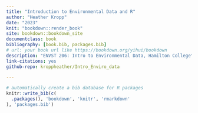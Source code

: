 ```yaml
--- 
title: "Introduction to Environmental Data and R"
author: "Heather Kropp"
date: "2023"
knit: "bookdown::render_book"
site: bookdown::bookdown_site
documentclass: book
bibliography: [book.bib, packages.bib]
# url: your book url like https://bookdown.org/yihui/bookdown
description: "ENVST 206: Intro to Environmental Data, Hamilton College"
link-citations: yes
github-repo: kroppheather/Intro_Enviro_data

---
```


```r
# automatically create a bib database for R packages
knitr::write_bib(c(
  .packages(), 'bookdown', 'knitr', 'rmarkdown'
), 'packages.bib')
```



